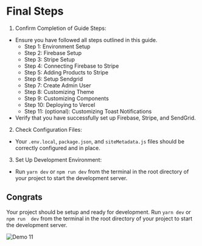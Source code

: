 
# Final Steps

1. Confirm Completion of Guide Steps:

- Ensure you have followed all steps outlined in this guide.
    - Step 1: Environment Setup
    - Step 2: Firebase Setup
    - Step 3: Stripe Setup
    - Step 4: Connecting Firebase to Stripe
    - Step 5: Adding Products to Stripe
    - Step 6: Setup Sendgrid
    - Step 7: Create Admin User
    - Step 8: Customizing Theme
    - Step 9: Customizing Components
    - Step 10: Deploying to Vercel
    - Step 11: (optional): Customizing Toast Notifications
- Verify that you have successfully set up Firebase, Stripe, and SendGrid.

2. Check Configuration Files:

- Your `.env.local`, `package.json`, and `siteMetadata.js` files should be correctly configured and in place.

3. Set Up Development Environment:

- Run `yarn dev` or `npm run dev` from the terminal in the root directory of your project to start the development server.

## **Congrats**

Your project should be setup and ready for development. Run `yarn dev` or `npm run  dev` from the terminal in the root directory of your project to start the development server.

![Demo 11](../public/demo-11.png)
